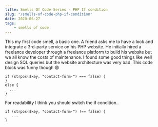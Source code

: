 ```yaml
---
title: Smells Of Code Series - PHP If condition
slug: "/smells-of-code-php-if-condition"
date: 2020-06-27
tags:
    - smells of code
---
```


<p>
This my first code smell, a basic one. A friend asks me to have a look and integrate a 3rd-party service on his
PHP website. He initially hired a freelance developer through a freelance platform to build his website but we all know
the costs of maintenance. I found some good things like well design SQL queries but the website architecture was very bad.
This code block was funny though 😄
</p>

```
if (strpos($key, "contact-form-") === false) {
}
else {
  ...
}
```

<p>For readability I think you should switch the if condition..</p>

```
if (strpos($key, "contact-form-") !== false) {
   ...
}
```

<SequenceNavigation sequence={sequence} slug='/smells-of-code-php-if-condition' />







